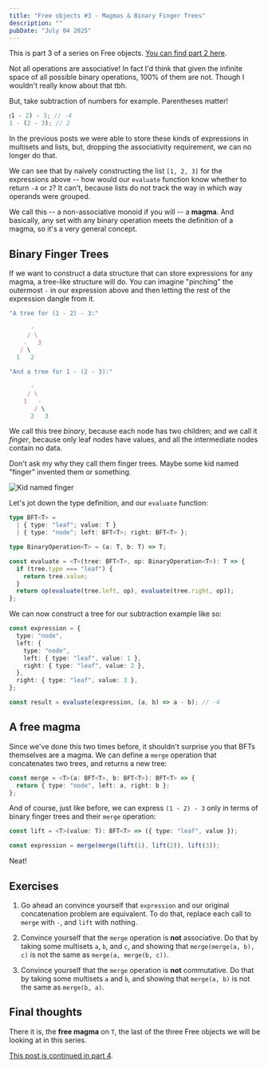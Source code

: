 ```yaml
---
title: "Free objects #3 - Magmas & Binary Finger Trees"
description: ""
pubDate: "July 04 2025"
---
```


This is part 3 of a series on Free objects.
[You can find part 2 here](/blog/2025-06-19-free-objects-2).

Not all operations are associative! In fact I'd think that given
the infinite space of all possible binary operations, 100% of
them are not. Though I wouldn't really know about that tbh.

But, take subtraction of numbers for example. Parentheses matter!

```ts
⟮1 - 2) - 3; // -4
1 - (2 - 3); // 2
```

In the previous posts we were able to store these kinds of
expressions in multisets and lists, but, dropping the associativity
requirement, we can no longer do that.

We can see that by naively constructing the list `[1, 2, 3]` for
the expressions above -- how would our `evaluate` function know
whether to return `-4` or `2`? It can't, because lists do not track
the way in which way operands were grouped.

We call this -- a non-associative monoid if you will -- a
**magma**. And basically, any set with any binary operation
meets the definition of a magma, so it's a very general
concept.

## Binary Finger Trees

If we want to construct a data structure that can store expressions
for any magma, a tree-like structure will do. You can imagine
"pinching" the outermost `-` in our expression above and then letting
the rest of the expression dangle from it.

```ts
"A tree for (1 - 2) - 3:"

      -
     / \
    -   3
   / \
  1   2

"And a tree for 1 - (2 - 3):"

      -
     / \
    1   -
       / \
      2   3
```

We call this tree _binary_, because each node has two children;
and we call it _finger_, because only leaf nodes have values,
and all the intermediate nodes contain no data.

Don't ask my why they call them finger trees. Maybe some kid named
"finger" invented them or something.

![Kid named finger](/assets/2025-07-04-free-objects-3/kid_named_finger.jpg)

Let's jot down the type definition, and our `evaluate` function:

```ts
type BFT<T> =
  | { type: "leaf"; value: T }
  | { type: "node"; left: BFT<T>; right: BFT<T> };

type BinaryOperation<T> = (a: T, b: T) => T;

const evaluate = <T>(tree: BFT<T>, op: BinaryOperation<T>): T => {
  if (tree.type === "leaf") {
    return tree.value;
  }
  return op(evaluate(tree.left, op), evaluate(tree.right, op));
};
```

We can now construct a tree for our subtraction example like so:

```ts
const expression = {
  type: "node",
  left: {
    type: "node",
    left: { type: "leaf", value: 1 },
    right: { type: "leaf", value: 2 },
  },
  right: { type: "leaf", value: 3 },
};

const result = evaluate(expression, (a, b) => a - b); // -4
```

## A free magma

Since we've done this two times before, it shouldn't surprise you
that BFTs themselves are a magma. We can define a `merge`
operation that concatenates two trees, and returns a new tree:

```ts
const merge = <T>(a: BFT<T>, b: BFT<T>): BFT<T> => {
  return { type: "node", left: a, right: b };
};
```

And of course, just like before, we can express `(1 - 2) - 3` only
in terms of binary finger trees and their `merge` operation:

```ts
const lift = <T>(value: T): BFT<T> => ({ type: "leaf", value });

const expression = merge(merge(lift(1), lift(2)), lift(3));
```

Neat!

## Exercises

1. Go ahead an convince yourself that `expression` and our
   original concatenation problem are equivalent. To do that,
   replace each call to `merge` with `-`, and `lift` with
   nothing.

2. Convince yourself that the `merge` operation is **not** associative.
   Do that by taking some multisets `a`, `b`, and `c`, and
   showing that `merge(merge(a, b), c)` is not the same as
   `merge(a, merge(b, c))`.

3. Convince yourself that the `merge` operation is **not**
   commutative. Do that by taking some multisets `a` and `b`, and
   showing that `merge(a, b)` is not the same as `merge(b, a)`.

## Final thoughts

There it is, the **free magma** on `T`, the last of the three
Free objects we will be looking at in this series.

[This post is continued in part 4](/blog/2025-07-30-free-objects-4).
